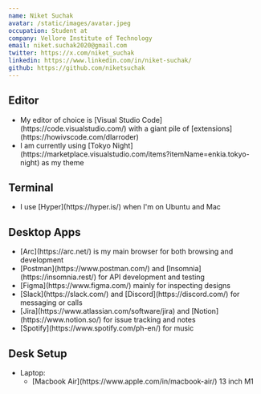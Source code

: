 ```yaml
---
name: Niket Suchak
avatar: /static/images/avatar.jpeg
occupation: Student at
company: Vellore Institute of Technology
email: niket.suchak2020@gmail.com
twitter: https://x.com/niket_suchak
linkedin: https://www.linkedin.com/in/niket-suchak/
github: https://github.com/niketsuchak
---
```


## Editor

<ul>
  <li>
    My editor of choice is [Visual Studio Code](https://code.visualstudio.com/) with a giant pile of
    [extensions](https://howivscode.com/dlarroder)
  </li>
  <li>
    I am currently using [Tokyo
    Night](https://marketplace.visualstudio.com/items?itemName=enkia.tokyo-night) as my theme
  </li>
</ul>

## Terminal

<ul>
  <li>I use [Hyper](https://hyper.is/) when I'm on Ubuntu and Mac</li>
</ul>

## Desktop Apps

<ul>
  <li>[Arc](https://arc.net/) is my main browser for both browsing and development</li>
  <li>
    [Postman](https://www.postman.com/) and [Insomnia](https://insomnia.rest/) for API development
    and testing
  </li>
  <li>[Figma](https://www.figma.com/) mainly for inspecting designs</li>
  <li>[Slack](https://slack.com/) and [Discord](https://discord.com/) for messaging or calls</li>
  <li>
    [Jira](https://www.atlassian.com/software/jira) and [Notion](https://www.notion.so/) for issue
    tracking and notes
  </li>
  <li>[Spotify](https://www.spotify.com/ph-en/) for music</li>
</ul>

## Desk Setup

<ul>
  <li>
    Laptop:
    <ul>
      <li>
        [Macbook Air](https://www.apple.com/in/macbook-air/) 13 inch M1
      </li>
    </ul>
  </li>
</ul>

